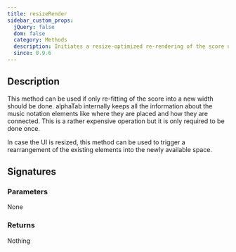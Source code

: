 ```yaml
---
title: resizeRender
sidebar_custom_props:
  jQuery: false
  dom: false
  category: Methods
  description: Initiates a resize-optimized re-rendering of the score using the current settings.
  since: 0.9.6
---
```


<SinceBadge since="0.9.6" />


## Description
This method can be used if only re-fitting of the score into a new width should be done. 
alphaTab internally keeps all the information about the music notation elements like
where they are placed and how they are connected. This is a rather expensive operation 
but it is only required to be done once. 

In case the UI is resized, this method can be used to trigger a rearrangement of the existing elements
into the newly available space.

## Signatures

<TypeTable>
    <TypeRow type="js" name="function resizeRender()" />
    <TypeRow type="net" name="void ResizeRender()" />
</TypeTable>

### Parameters
None

### Returns
Nothing